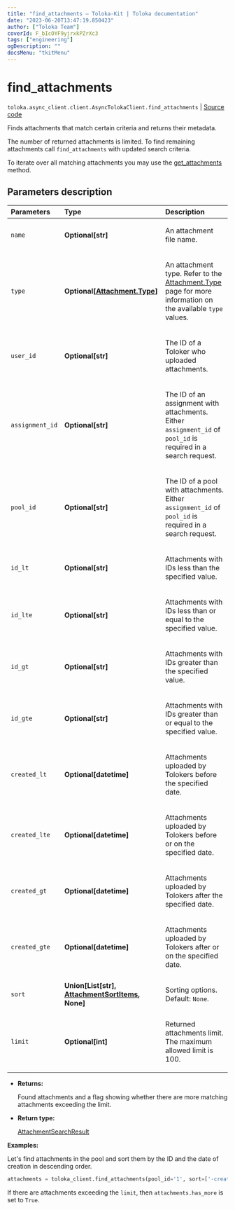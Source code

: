 ```yaml
---
title: "find_attachments — Toloka-Kit | Toloka documentation"
date: "2023-06-20T13:47:19.850423"
author: ["Toloka Team"]
coverId: F_bIcOYF9yjrxkPZrXc3
tags: ["engineering"]
ogDescription: ""
docsMenu: "tkitMenu"
---
```


# find_attachments

`toloka.async_client.client.AsyncTolokaClient.find_attachments` | [Source code](https://github.com/Toloka/toloka-kit/blob/v1.2.0/src/client/__init__.py#L0)

Finds attachments that match certain criteria and returns their metadata.

The number of returned attachments is limited. To find remaining attachments call `find_attachments` with updated search criteria.

To iterate over all matching attachments you may use the [get_attachments](/docs/toloka-kit/reference/toloka.client.TolokaClient.get_attachments) method.

## Parameters description

| Parameters | Type | Description |
| :----------| :----| :-----------|
`name`|**Optional\[str\]**|<p>An attachment file name.</p>
`type`|**Optional\[[Attachment.Type](/docs/toloka-kit/reference/toloka.client.attachment.Attachment.Type)\]**|<p>An attachment type. Refer to the [Attachment.Type](/docs/toloka-kit/reference/toloka.client.attachment.Attachment.Type) page for more information on the available `type` values.</p>
`user_id`|**Optional\[str\]**|<p>The ID of a Toloker who uploaded attachments.</p>
`assignment_id`|**Optional\[str\]**|<p>The ID of an assignment with attachments. Either `assignment_id` of `pool_id` is required in a search request.</p>
`pool_id`|**Optional\[str\]**|<p>The ID of a pool with attachments. Either `assignment_id` of `pool_id` is required in a search request.</p>
`id_lt`|**Optional\[str\]**|<p>Attachments with IDs less than the specified value.</p>
`id_lte`|**Optional\[str\]**|<p>Attachments with IDs less than or equal to the specified value.</p>
`id_gt`|**Optional\[str\]**|<p>Attachments with IDs greater than the specified value.</p>
`id_gte`|**Optional\[str\]**|<p>Attachments with IDs greater than or equal to the specified value.</p>
`created_lt`|**Optional\[datetime\]**|<p>Attachments uploaded by Tolokers before the specified date.</p>
`created_lte`|**Optional\[datetime\]**|<p>Attachments uploaded by Tolokers before or on the specified date.</p>
`created_gt`|**Optional\[datetime\]**|<p>Attachments uploaded by Tolokers after the specified date.</p>
`created_gte`|**Optional\[datetime\]**|<p>Attachments uploaded by Tolokers after or on the specified date.</p>
`sort`|**Union\[List\[str\], [AttachmentSortItems](/docs/toloka-kit/reference/toloka.client.search_requests.AttachmentSortItems), None\]**|<p>Sorting options. Default: `None`.</p>
`limit`|**Optional\[int\]**|<p>Returned attachments limit. The maximum allowed limit is 100.</p>

* **Returns:**

  Found attachments and a flag showing whether there are more matching attachments exceeding the limit.

* **Return type:**

  [AttachmentSearchResult](/docs/toloka-kit/reference/toloka.client.search_results.AttachmentSearchResult)

**Examples:**

Let's find attachments in the pool and sort them by the ID and the date of creation in descending order.

```python
attachments = toloka_client.find_attachments(pool_id='1', sort=['-created', '-id'], limit=10)
```

If there are attachments exceeding the `limit`, then `attachments.has_more` is set to `True`.
